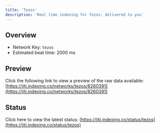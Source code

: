 ```yaml
---
title: 'Tezos'
description: 'Real time indexing for Tezos; delivered to you'
---
```


## Overview
- Network Key: `tezos`
- Estimated beat time: 2000 ms

## Preview
Click the following link to view a preview of the raw data available: [https://jiti.indexing.co/networks/tezos/8260391](https://jiti.indexing.co/networks/tezos/8260391)

## Status
Click here to view the latest status: [https://jiti.indexing.co/status/tezos](https://jiti.indexing.co/status/tezos)
